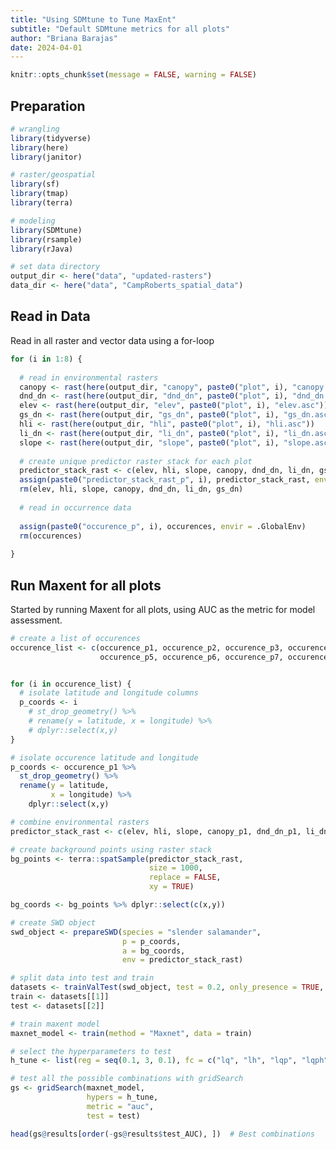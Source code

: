 ```yaml
---
title: "Using SDMtune to Tune MaxEnt"
subtitle: "Default SDMtune metrics for all plots"
author: "Briana Barajas"
date: 2024-04-01
---
```


```r
knitr::opts_chunk$set(message = FALSE, warning = FALSE)
```

## Preparation

```r
# wrangling
library(tidyverse)
library(here)
library(janitor)

# raster/geospatial
library(sf)
library(tmap)
library(terra)

# modeling
library(SDMtune)
library(rsample)
library(rJava)

# set data directory
output_dir <- here("data", "updated-rasters")
data_dir <- here("data", "CampRoberts_spatial_data")
```


## Read in Data

Read in all raster and vector data using a for-loop 
```r
for (i in 1:8) {
  
  # read in environmental rasters
  canopy <- rast(here(output_dir, "canopy", paste0("plot", i), "canopy.asc"))
  dnd_dn <- rast(here(output_dir, "dnd_dn", paste0("plot", i), "dnd_dn.asc"))
  elev <- rast(here(output_dir, "elev", paste0("plot", i), "elev.asc"))
  gs_dn <- rast(here(output_dir, "gs_dn", paste0("plot", i), "gs_dn.asc"))
  hli <- rast(here(output_dir, "hli", paste0("plot", i), "hli.asc"))
  li_dn <- rast(here(output_dir, "li_dn", paste0("plot", i), "li_dn.asc"))
  slope <- rast(here(output_dir, "slope", paste0("plot", i), "slope.asc"))
  
  # create unique predictor raster stack for each plot
  predictor_stack_rast <- c(elev, hli, slope, canopy, dnd_dn, li_dn, gs_dn)
  assign(paste0("predictor_stack_rast_p", i), predictor_stack_rast, envir = .GlobalEnv)
  rm(elev, hli, slope, canopy, dnd_dn, li_dn, gs_dn)
  
  # read in occurrence data
  
  assign(paste0("occurence_p", i), occurences, envir = .GlobalEnv)
  rm(occurences)
  
}
```

## Run Maxent for all plots

Started by running Maxent for all plots, using AUC as the metric for model assessment. 
```r
# create a list of occurences
occurence_list <- c(occurence_p1, occurence_p2, occurence_p3, occurence_p4,
                    occurence_p5, occurence_p6, occurence_p7, occurence_p8)


for (i in occurence_list) {
  # isolate latitude and longitude columns
  p_coords <- i
    # st_drop_geometry() %>%
    # rename(y = latitude, x = longitude) %>%
    # dplyr::select(x,y)
}
```

```r
# isolate occurence latitude and longitude
p_coords <- occurence_p1 %>% 
  st_drop_geometry() %>% 
  rename(y = latitude,
         x = longitude) %>% 
    dplyr::select(x,y)

# combine environmental rasters
predictor_stack_rast <- c(elev, hli, slope, canopy_p1, dnd_dn_p1, li_dn_p1, gs_dn_p1)

# create background points using raster stack
bg_points <- terra::spatSample(predictor_stack_rast,
                               size = 1000,
                               replace = FALSE,
                               xy = TRUE)

bg_coords <- bg_points %>% dplyr::select(c(x,y))

# create SWD object
swd_object <- prepareSWD(species = "slender salamander",
                         p = p_coords,
                         a = bg_coords,
                         env = predictor_stack_rast)

# split data into test and train
datasets <- trainValTest(swd_object, test = 0.2, only_presence = TRUE, seed = 25)
train <- datasets[[1]]
test <- datasets[[2]]

# train maxent model
maxnet_model <- train(method = "Maxnet", data = train)

# select the hyperparameters to test
h_tune <- list(reg = seq(0.1, 3, 0.1), fc = c("lq", "lh", "lqp", "lqph", "lqpht"))

# test all the possible combinations with gridSearch
gs <- gridSearch(maxnet_model, 
                 hypers = h_tune, 
                 metric = "auc", 
                 test = test)

head(gs@results[order(-gs@results$test_AUC), ])  # Best combinations
```


